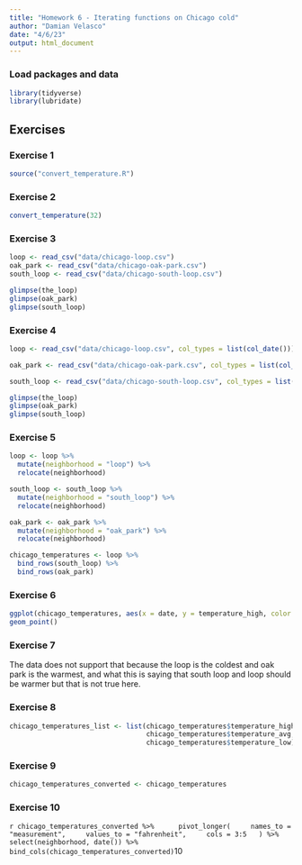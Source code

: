 ```yaml
---
title: "Homework 6 - Iterating functions on Chicago cold"
author: "Damian Velasco"
date: "4/6/23"
output: html_document
---
```


### Load packages and data

```r
library(tidyverse)
library(lubridate)
```

## Exercises

### Exercise 1


```r
source("convert_temperature.R")
```

### Exercise 2
```r
convert_temperature(32)
```

### Exercise 3

```r
loop <- read_csv("data/chicago-loop.csv")
oak_park <- read_csv("data/chicago-oak-park.csv")
south_loop <- read_csv("data/chicago-south-loop.csv")
```

```r
glimpse(the_loop)
glimpse(oak_park)
glimpse(south_loop)
```
### Exercise 4

```r
loop <- read_csv("data/chicago-loop.csv", col_types = list(col_date()))

oak_park <- read_csv("data/chicago-oak-park.csv", col_types = list(col_date()))

south_loop <- read_csv("data/chicago-south-loop.csv", col_types = list(col_date()))
```

```r
glimpse(the_loop)
glimpse(oak_park)
glimpse(south_loop)
```
### Exercise 5

```r
loop <- loop %>% 
  mutate(neighborhood = "loop") %>% 
  relocate(neighborhood)

south_loop <- south_loop %>% 
  mutate(neighborhood = "south_loop") %>% 
  relocate(neighborhood)

oak_park <- oak_park %>% 
  mutate(neighborhood = "oak_park") %>% 
  relocate(neighborhood)

chicago_temperatures <- loop %>% 
  bind_rows(south_loop) %>% 
  bind_rows(oak_park)
```

### Exercise 6
```r
ggplot(chicago_temperatures, aes(x = date, y = temperature_high, color = neighborhood)) +
geom_point()
```
### Exercise 7

The data does not support that because the loop is the coldest and oak park is the warmest, and what this is saying that south loop and loop should be warmer but that is not true here.

### Exercise 8

```r
chicago_temperatures_list <- list(chicago_temperatures$temperature_high,
                                  chicago_temperatures$temperature_avg,
                                  chicago_temperatures$temperature_low)
```

### Exercise 9

```r
chicago_temperatures_converted <- chicago_temperatures
```


### Exercise 10

```r
chicago_temperatures_converted %>% 
    pivot_longer(
    names_to = "measurement",
    values_to = "fahrenheit",
    cols = 3:5
  ) %>% 
  select(neighborhood, date()) %>% 
  bind_cols(chicago_temperatures_converted)
```10

